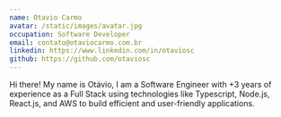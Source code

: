 ```yaml
---
name: Otavio Carmo
avatar: /static/images/avatar.jpg
occupation: Software Developer
email: contato@otaviocarmo.com.br
linkedin: https://www.linkedin.com/in/otaviosc
github: https://github.com/otaviosc
---
```


Hi there! My name is Otávio, I am a Software Engineer with +3 years of experience as a Full Stack using technologies like Typescript, Node.js, React.js, and AWS to build efficient and user-friendly applications.

